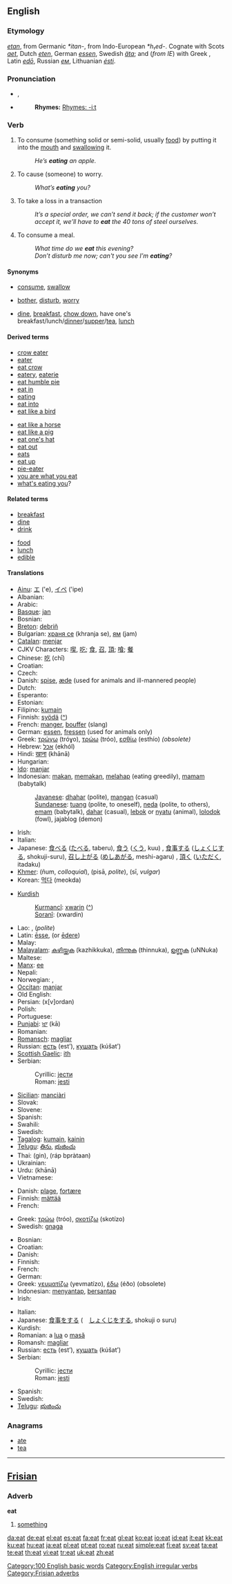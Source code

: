 {{wikipedia|dab=EAT}}
==English==

{{rank|modern|medium|ill|842|eat|et|scene|hot}}

===Etymology===
{{OE.}} ''[[etan]]'', from Germanic ''*itan-'', from Indo-European ''*h₁ed-''.  Cognate with Scots ''[[aet]]'', Dutch ''[[eten]]'', German ''[[essen]]'', Swedish ''[[äta]]''; and (''from IE'') with Greek {{polytonic|''[[ἔδω]]''}}, Latin ''[[edo|edō]]'', Russian ''[[ем]]'', Lithuanian ''[[esti|ésti]]''.

===Pronunciation===
*{{IPA|/iːt/}}, {{SAMPA|/i:t/}}
*{{audio|en-us-eat.ogg|Audio (US)}}
*:'''Rhymes:''' [[Rhymes: -iːt]]

===Verb===
{{en-verb|eats|eating|ate|eaten}}

# {{transitive}} To consume (something solid or semi-solid, usually [[food]]) by putting it into the [[mouth]] and [[swallow]]ing it.
#: ''He’s '''eating''' an apple.''
# {{context|transitive|colloquial}} To cause (someone) to worry.
#: ''What’s '''eating''' you?''
# {{transitive}} {{Idiom}} To take a loss in a transaction
#: ''It’s a special order, we can’t send it back; if the customer won’t accept it, we’ll have to '''eat''' the 40 tons of steel ourselves.''
# {{intransitive}} To consume a meal.
#: ''What time do we '''eat''' this evening?''
#: ''Don’t disturb me now; can't you see I’m '''eating'''?''

====Synonyms====
* {{italbrac|consume}} [[consume]], [[swallow]]
* {{italbrac-colon|cause to worry}} [[bother]], [[disturb]], [[worry]]
* {{italbrac-colon|eat a meal}} [[dine]], [[breakfast]], [[chow down]], have one's breakfast/lunch/[[dinner]]/[[supper]]/[[tea]], [[lunch]]

====Derived terms====
{{top2}}
*[[crow eater]]
*[[eater]]
*[[eat crow]]
*[[eatery]], [[eaterie]]
*[[eat humble pie]]
*[[eat in]]
*[[eating]]
*[[eat into]]
*[[eat like a bird]]
{{mid2}}
*[[eat like a horse]]
*[[eat like a pig]]
*[[eat one's hat]]
*[[eat out]]
*[[eats]]<!--noun: slang for "food"-->
*[[eat up]]
*[[pie-eater]]
*[[you are what you eat]]
*[[what's eating you]]?
{{bottom2}}

====Related terms====
{{top2}}
*[[breakfast]]<!--verb-->
*[[dine]]
*[[drink]]
{{mid2}}
*[[food]]
*[[lunch#Intransitive verb|lunch]]
*[[edible]]
{{bottom2}}

====Translations====
{{trans-top|consume}}
* [[Ainu]]: [[エ]] ('e), [[イペ]] ('ipe)
* Albanian: {{t-|sq|ha|xs=Albanian}}
* Arabic: {{t-|ar|ياكل|alt=يأكل|tr=yākul|sc=ARchar}}
* [[Basque]]: [[jan]]
* Bosnian: {{t-|bs|jesti}}
* [[Breton]]: [[debriñ]]
* Bulgarian: [[храня се]] (khranja se), [[ям]] (jam)
* [[Catalan]]: [[menjar]]
* CJKV Characters: [[喫]], [[吃]]; [[食]], [[召]], [[頂]]; [[喰]]; [[餐]]
* Chinese: [[吃]] (chī)
* Croatian: {{t-|hr|jesti}}
* Czech: {{t-|cs|jíst}}
* Danish: [[spise]], [[æde]] (used for animals and ill-mannered people)
* Dutch: {{t+|nl|eten}}
* Esperanto: {{t+|eo|manĝi|xs=Esperanto}}
* Estonian: {{t-|et|sööma}}
* Filipino: [[kumain]]
* Finnish: [[syödä]] ([[:fi:syödä|^]])
* French: [[manger#French|manger]], [[bouffer]] (slang)
* German: [[essen]], [[fressen]] (used for animals only)
* Greek: [[τρώγω]] (tróɣo), [[τρώω]] (tróo), [[εσθίω]] (esthío) ''(obsolete)''
* Hebrew: [[אכל]] (ekhól)
* Hindi: [[खाना]] (khānā)
* Hungarian: {{t+|hu|eszik}}
* [[Ido]]: [[manjar]]
* Indonesian: [[makan]], [[makan|memakan]], [[melahap]] (eating greedily), [[mamam]] (babytalk)
*: [[Javanese]]: [[dhahar]] (polite), [[mangan]] (casual)
*: [[Sundanese]]: [[tuang]] (polite, to oneself), [[neda]] (polite, to others), [[emam]] (babytalk), [[dahar]] (casual), [[lebok]] or [[nyatu]] (animal), [[lolodok]] (fowl), jajablog (demon)
* Irish: {{t-|ga|ith|xs=Irish}}
* Italian: {{t+|it|mangiare}}
* Japanese: [[食べる]] ([[たべる]], taberu), [[食う]] ([[くう]], kuu) {{italbrac|vulgar}}, [[食事]]する ([[しょくじ]]する, shokuji-suru), [[召し上がる]] ([[めしあがる]], meshi-agaru) {{italbrac|honorific}}, [[頂く]] ([[いただく]], itadaku) {{italbrac|humble}}
* [[Khmer]]: {{KMchar|[[ញ៉ាំ]]}} (ñum, ''colloquial''), {{KMchar|[[ពិសា]]}} (pisā, ''polite''), {{KMchar|[[ស៊ី]]}} (sī, ''vulgar'')
* Korean: [[먹다]] (meokda)
{{trans-mid}}
* [[Kurdish]]
*: [[Kurmancî]]: [[xwarin]] ([[:ku:xwarin|^]])
*: [[Soranî]]: {{KUchar|[[خواردن]]}} (xwardin)
* Lao: {{t-|lo|ກິນ|tr=kin|sc=Laoo|xs=Lao}}, {{t-|lo|ທານ|tr=thaan|sc=Laoo|xs=Lao}} (''polite'')
* Latin: [[edere|ēsse]], (or [[edere|ēdere]])
* Malay: {{t+|ms|makan|xs=Malay}}
* [[Malayalam]]: [[കഴിയ്ക്കുക]] (kazhikkuka), [[തിന്നുക]] (thinnuka), [[ഉണ്ണുക]] (uNNuka)
* Maltese: {{t-|mt|kiel|xs=Maltese}}
* [[Manx]]: [[ee#Manx|ee]]
* Nepali: {{t-|ne|खानु|sc=Deva|xs=Nepali}}
* Norwegian: {{t+|no|spise}}, {{t+|no|ete}}
* [[Occitan]]: [[manjar]]
* Old English: {{t-|ang|etan|xs=Old English}}
* Persian: {{FAchar|[[خوردن]]}} (x[v]ordan)
* Polish: {{t+|pl|jeść}}
* Portuguese: {{t+|pt|comer}}
* [[Punjabi]]: [[ਖਾ]] (kā)
* Romanian: {{t+|ro|mânca}}
* [[Romansch]]: [[magliar]]
* Russian: [[есть]] (est’), [[кушать]] (kúšat’)
* [[Scottish Gaelic]]: [[ith]]
* Serbian:
*: Cyrillic: [[јести#Serbian|јести]]
*: Roman: [[jesti#Serbian|jesti]]
* [[Sicilian]]: [[manciàri]]
* Slovak: {{t+|sk|jesť}}
* Slovene: {{t+|sl|jesti}}
* Spanish: {{t+|es|comer}}
* Swahili: {{t-|sw|kula|xs=Swahili}}
* Swedish: {{t+|sv|äta}}
* [[Tagalog]]: [[kumain]], [[kainin]]
* [[Telugu]]: [[తిను]], [[భుజించు]]
* Thai: {{THchar|[[กิน]]}} (gin), {{THchar|[[รับประทาน]]}} (ráp bpràtaan)
* Ukrainian: {{t+|uk|їсти|tr=jisty|sc=Cyrl|xs=Ukrainian}}
* Urdu: {{URchar|[[کھانا]]}} (khānā)
* Vietnamese: {{t+|vi|ăn|xs=Vietnamese}}
{{trans-bottom}}

{{trans-top|colloquial: cause to worry}}
<!--Note: add COLLOQUIAL, INFORMAL or SLANG translations here, where these exist-->
* Danish: [[plage]], [[fortære]]
* Finnish: [[mättää]] {{italbrac|colloquial}}
* French: {{t+|fr|ronger}}
{{trans-mid}}
* Greek: [[τρώω]] (tróo), [[σκοτίζω]] (skotízo)
* Swedish: [[gnaga]]
{{trans-bottom}}

{{trans-top|eat a meal}}
* Bosnian: {{t-|bs|jesti}}
* Croatian: {{t-|hr|jesti}}
* Danish: {{t+|da|spise}}
* Finnish: {{t+|fi|syödä}}
* French: {{t+|fr|manger}}
* German: {{t+|de|essen}}
* Greek: [[γευματίζω]] (yevmatízo), [[έδω]] (éðo) (obsolete)
* Indonesian: [[menyantap]], [[bersantap]]
* Irish: {{t-|ga|ith|xs=Irish}}
{{trans-mid}}
* Italian: {{t+|it|mangiare}}
* Japanese: [[食事をする]] (　[[しょくじをする]], shokuji o suru)
* Kurdish: {{KUchar|[[نان خواردن]]}}
* Romanian: a [[lua]] o [[masă]]
* Romansh: [[magliar]]
* Russian: [[есть]] (est’), [[кушать]] (kúšat’)
* Serbian:
*: Cyrillic: [[јести#Serbian|јести]]
*: Roman: [[jesti#Serbian|jesti]]
* Spanish: {{t+|es|comer}}
* Swedish: {{t+|sv|äta}}
* [[Telugu]]: [[భుజించు]]
{{trans-bottom}}

===Anagrams===
*[[ate]]
*[[tea]]

[[Category:100 English basic words]]
[[Category:English irregular verbs]]

----

==[[Frisian]]==

===Adverb===
'''eat'''

# [[something]]

[[Category:Frisian adverbs]]

[[da:eat]]
[[de:eat]]
[[el:eat]]
[[es:eat]]
[[fa:eat]]
[[fr:eat]]
[[gl:eat]]
[[ko:eat]]
[[io:eat]]
[[id:eat]]
[[it:eat]]
[[kk:eat]]
[[ku:eat]]
[[hu:eat]]
[[ja:eat]]
[[pl:eat]]
[[pt:eat]]
[[ro:eat]]
[[ru:eat]]
[[simple:eat]]
[[fi:eat]]
[[sv:eat]]
[[ta:eat]]
[[te:eat]]
[[th:eat]]
[[vi:eat]]
[[tr:eat]]
[[uk:eat]]
[[zh:eat]]